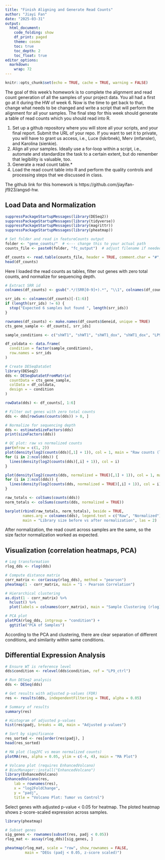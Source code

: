 ```yaml
---
title: "Finish Aligning and Generate Read Counts"
author: "Jiayi Fan"
date: "2025-03-31"
output: 
  html_document: 
    code_folding: show
    df_print: paged
    theme: cosmo
    toc: true
    toc_depth: 2
    toc_float: true
editor_options: 
  markdown: 
    wrap: 72
---
```


```r
knitr::opts_chunk$set(echo = TRUE, cache = TRUE, warning = FALSE)
```

The goal of this week’s homework is to complete the alignment and read
count generation of all the samples of your project data. You all had a
first go at it during the HW of week 6. Now is the time to get back to
that, change what needs to be changed and write a script that will
perform the alignment for all your samples. The final step for this week
should generate a table of read counts which you should read into R.

1.  Set up a github repository where you will store all your scripts,
    and your final report. Submit the URL of your repo. If you want to
    set it to private, you will have to grant us access, i.e., Luce
    (lskrbnek), Merv (mfansler), and Karolina (sienkie).
2.  Align all your samples. Ideally use a for-loop within a script,
    i.e., automate and standardize the task to a certain extent, but do
    remember that legibility is valuable, too.
3.  Generate a read count table.\*
4.  Load the read count table into R and perform the quality controls
    and processing steps that we discussed in class.

The github link for this homework is https://github.com/jiayifan-jf923/angsd-hw.

## Load Data and Normalization

```r
suppressPackageStartupMessages(library(DESeq2))
suppressPackageStartupMessages(library(tidyverse))
suppressPackageStartupMessages(library(magrittr))
suppressPackageStartupMessages(library(pheatmap))

# Set folder and read in featureCounts output
folder <- "gene_counts/"  # <--- change this to your actual path
counts_file <- paste0(folder, "fc_output")  # adjust filename if needed

df_counts <- read.table(counts_file, header = TRUE, comment.char = "#", check.names = FALSE)
head(df_counts)
```

Here I loaded the read counts as tables, filter out genes with zero total counts, and normalize for sequencing depth.

```r
# Extract SRR id
colnames(df_counts) <- gsub(".*/(SRR[0-9]+).*", "\\1", colnames(df_counts))

srr_ids <- colnames(df_counts)[-(1:6)]
if (length(srr_ids) != 6) {
  stop("Expected 6 samples but found ", length(srr_ids))
}

rownames(df_counts) <- make.names(df_counts$Geneid, unique = TRUE)
cts_gene_sample <- df_counts[, srr_ids]

sample_conditions <- c("shWT1", "shWT1", "shWT1_dox", "shWT1_dox", "LP9_ctrl", "LP9_ctrl")

df_coldata <- data.frame(
  condition = factor(sample_conditions),
  row.names = srr_ids
)

# Create DESeqDataSet
library(DESeq2)
dds <- DESeqDataSetFromMatrix(
  countData = cts_gene_sample,
  colData = df_coldata,
  design = ~ condition
)

rowData(dds) <- df_counts[, 1:6]

# Filter out genes with zero total counts
dds <- dds[rowSums(counts(dds)) > 0, ]

# Normalize for sequencing depth
dds <- estimateSizeFactors(dds)
print(sizeFactors(dds))
```


```r
# QC plot: raw vs normalized counts
par(mfrow = c(1, 2))
plot(density(log2(counts(dds)[,1] + 1)), col = 1, main = "Raw counts (log2)", xlab = "log2(counts + 1)")
for (i in 2:ncol(dds)) {
  lines(density(log2(counts(dds)[,i] + 1)), col = i)
}

plot(density(log2(counts(dds, normalized = TRUE)[,1] + 1)), col = 1, main = "Normalized counts (log2)", xlab = "log2(norm counts + 1)")
for (i in 2:ncol(dds)) {
  lines(density(log2(counts(dds, normalized = TRUE)[,i] + 1)), col = i)
}
```

```r
raw_totals <- colSums(counts(dds))
norm_totals <- colSums(counts(dds, normalized = TRUE))

barplot(rbind(raw_totals, norm_totals), beside = TRUE,
        names.arg = colnames(dds), legend.text = c("Raw", "Normalized"),
        main = "Library size before vs after normalization", las = 2)
```
After normalization, the read count across samples are the same, so the size factor normalization worked as expected.

## Visualization (correlation heatmaps, PCA)

```r
# Log transformation
rlog_dds <- rlog(dds)

# Compute distance matrix
corr_matrix <- cor(assay(rlog_dds), method = "pearson")
pheatmap(1 - corr_matrix, main = "1 - Pearson Correlation")

# Hierarchical clustering
as.dist(1 - corr_matrix) %>%
  hclust() %>%
  plot(labels = colnames(corr_matrix), main = "Sample Clustering (rlog)")

# PCA plot
plotPCA(rlog_dds, intgroup = "condition") +
  ggtitle("PCA of Samples")
```

According to the PCA and clustering, there are clear separation of different conditions, and similarity within same conditions.

## Differential Expression Analysis

```r
# Ensure WT is reference level
dds$condition <- relevel(dds$condition, ref = "LP9_ctrl")

# Run DESeq2 analysis
dds <- DESeq(dds)

# Get results with adjusted p-values (FDR)
res <- results(dds, independentFiltering = TRUE, alpha = 0.05)

# Summary of results
summary(res)

# Histogram of adjusted p-values
hist(res$padj, breaks = 40, main = "Adjusted p-values")

# Sort by significance
res_sorted <- res[order(res$padj), ]
head(res_sorted)

```

```r
# MA plot (log2FC vs mean normalized counts)
plotMA(res, alpha = 0.05, ylim = c(-4, 4), main = "MA Plot")

# Volcano plot (requires EnhancedVolcano)
# BiocManager::install("EnhancedVolcano")
library(EnhancedVolcano)
EnhancedVolcano(res,
    lab = rownames(res),
    x = "log2FoldChange",
    y = "padj",
    title = "Volcano Plot: Tumor vs Control")

```

Select genes with adjusted p-value < 0.05 for heatmap. The ploted heatmap shows z-score-scaled expression across samples.

```r
library(pheatmap)

# Subset genes
sig_genes <- rownames(subset(res, padj < 0.05))
rlog_mat <- assay(rlog_dds)[sig_genes, ]

pheatmap(rlog_mat, scale = "row", show_rownames = FALSE,
         main = "DEGs (padj < 0.05, z-score scaled)")

```




